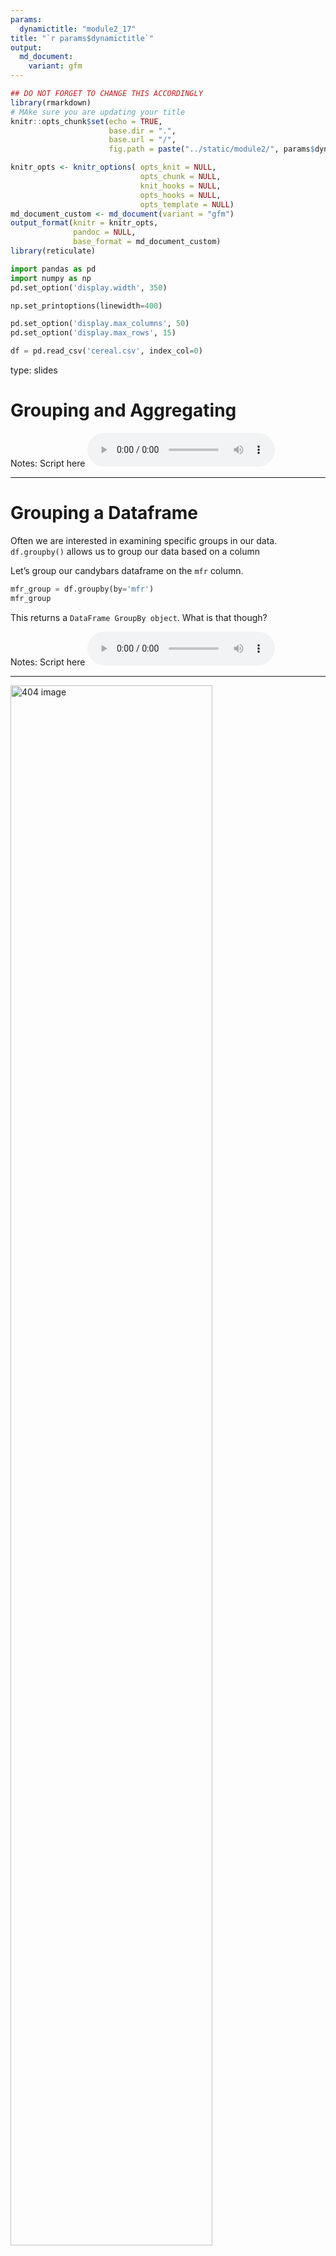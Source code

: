 ---
params:
  dynamictitle: "module2_17"
title: "`r params$dynamictitle`"
output: 
  md_document:
    variant: gfm
---


```{r setup, include=FALSE}
## DO NOT FORGET TO CHANGE THIS ACCORDINGLY 
library(rmarkdown)
# MAke sure you are updating your title 
knitr::opts_chunk$set(echo = TRUE,
                      base.dir = ".", 
                      base.url = "/",
                      fig.path = paste("../static/module2/", params$dynamictitle,"/", sep = ""))

knitr_opts <- knitr_options( opts_knit = NULL,
                             opts_chunk = NULL,
                             knit_hooks = NULL,
                             opts_hooks = NULL,
                             opts_template = NULL)
md_document_custom <- md_document(variant = "gfm")
output_format(knitr = knitr_opts,
              pandoc = NULL,
              base_format = md_document_custom)
library(reticulate)

```


```{python include=FALSE}
import pandas as pd
import numpy as np
pd.set_option('display.width', 350)

np.set_printoptions(linewidth=400)

pd.set_option('display.max_columns', 50)
pd.set_option('display.max_rows', 15)

df = pd.read_csv('cereal.csv', index_col=0)
```


type: slides

# Grouping and Aggregating


Notes: Script here
<html>
<audio controls >
  <source src="placeholder_audio.mp3" />
</audio></html>

---

# Grouping a Dataframe 

Often we are interested in examining specific groups in our data. `df.groupby()` allows us to group our data based on a column

Let's group our candybars dataframe on the `mfr` column. 

```{python}
mfr_group = df.groupby(by='mfr')
mfr_group
```

This returns a `DataFrame GroupBy object`. What is that though? 


Notes: Script here
<html>
<audio controls >
  <source src="placeholder_audio.mp3" />
</audio></html>

---

<img src='module2/groupby.png'  alt="404 image" width = "80%" align="middle"/>  

Notes: Script here
<html>
<audio controls >
  <source src="placeholder_audio.mp3" />
</audio></html>

---

A `DataFrame GroupBy object` contains information about the groups of the dataframe. We can access it with the `.groups` attribute (noun)

```{python}
mfr_group.groups
```

Reading carefully we can see there are 7 groups: `A`, `G`, `K`,  `N`, `P`, `Q` and  `R`, and it lists the index labels (cereal names) in each group. 

Notes: Script here
<html>
<audio controls >
  <source src="placeholder_audio.mp3" />
</audio></html>

---

We can obtain all the row index names of a group by specifying the group name after. Take the group `K` as an example. 
```{python}
mfr_group.groups['K']
```


Notes: Script here
<html>
<audio controls >
  <source src="placeholder_audio.mp3" />
</audio></html>

---

We can get the full dataframe of just the group `K` using the method `get_group()`

```{python}
mfr_group.get_group('K')
```


Notes: Script here
<html>
<audio controls >
  <source src="placeholder_audio.mp3" />
</audio></html>

---

## Summary Statistics with Groups

What now? We have this new groupby object, what do we do with it? We can calculate some summary statistics with them! 

```{python}
mfr_group.mean()
```

This shows up the mean value of each column for each group, we can do the same thing for other statistics too. 

Notes: Script here
<html>
<audio controls >
  <source src="placeholder_audio.mp3" />
</audio></html>

---

Let's try it with the mininum values using `min()` 

```{python}
mfr_group.min()
```


Notes: Script here
<html>
<audio controls >
  <source src="placeholder_audio.mp3" />
</audio></html>

---


## Aggregating dataframes 

"Aggregating" means to combine elements. 
Luckily there is a particular method that allows us to collect multiple statistics together- aggregating them in 1 step. 
`df.agg()` can be used on it's own:

```{python}
df.agg('mean')
```


Notes: Script here
<html>
<audio controls >
  <source src="placeholder_audio.mp3" />
</audio></html>

---

but then it is essentially the same thing as calling the statistic `mean()` on the dataframe. 

```{python}
df.mean()
```

Notes: Script here
<html>
<audio controls >
  <source src="placeholder_audio.mp3" />
</audio></html>

---

`df.agg()` gets a chance to really shine when we want a number of specific measures. Let's say we want just the `max` `min` and `median`. We specify them in squre brackets within our `df.agg()` method. 

```{python}
df.agg(['max', 'min', 'median'])
```
It produces a nice dataframe giving the statistic for each statistic, for each column. 

Notes: Script here
<html>
<audio controls >
  <source src="placeholder_audio.mp3" />
</audio></html>

---

## Aggregating groupby objects

`df.agg()` is particularly useful with groupby objects. 

```{python}
mfr_group.agg(['max', 'min', 'median'])
```

This gives a statistic for each group and for each statistic we specified. 

Notes: Script here
<html>
<audio controls >
  <source src="placeholder_audio.mp3" />
</audio></html>

---

## Extra Fancy Aggregation 

You might have noticed that when we used `df.agg()`,  we calculated the same 3 statistics for every column in the dataframe. 
This doesn't have to be the case. We can calculate different statistic for different columns. 

Let's say we are concerned about the `max` and `min` calorie values, the total `sum` of the ratings and the `mean` and `median` values for each manufacturing group. 

```{python}
mfr_group.agg({"calories": ['max', 'min'], 
         "rating": ['sum'],  
         "sugars": ['mean', 'median']})
```


Notes: Script here
<html>
<audio controls >
  <source src="placeholder_audio.mp3" />
</audio></html>

---

# Let’s apply what we learned!

Notes: Script here
<html>
<audio controls >
  <source src="placeholder_audio.mp3" />
</audio></html>